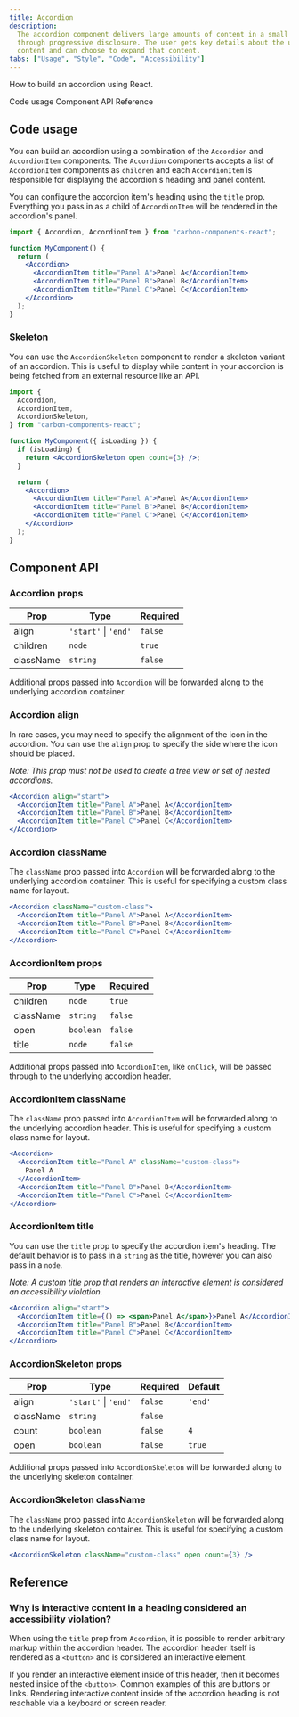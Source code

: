 ```yaml
---
title: Accordion
description:
  The accordion component delivers large amounts of content in a small space
  through progressive disclosure. The user gets key details about the underlying
  content and can choose to expand that content.
tabs: ["Usage", "Style", "Code", "Accessibility"]
---
```


<PageDescription>

How to build an accordion using React.

</PageDescription>

<AnchorLinks>

<AnchorLink>Code usage</AnchorLink>
<AnchorLink>Component API</AnchorLink>
<AnchorLink>Reference</AnchorLink>

</AnchorLinks>

## Code usage

You can build an accordion using a combination of the `Accordion` and
`AccordionItem` components. The `Accordion` components accepts a list of
`AccordionItem` components as `children` and each `AccordionItem` is responsible
for displaying the accordion's heading and panel content.

You can configure the accordion item's heading using the `title` prop.
Everything you pass in as a child of `AccordionItem` will be rendered in the
accordion's panel.

```jsx
import { Accordion, AccordionItem } from "carbon-components-react";

function MyComponent() {
  return (
    <Accordion>
      <AccordionItem title="Panel A">Panel A</AccordionItem>
      <AccordionItem title="Panel B">Panel B</AccordionItem>
      <AccordionItem title="Panel C">Panel C</AccordionItem>
    </Accordion>
  );
}
```

### Skeleton

You can use the `AccordionSkeleton` component to render a skeleton variant of an
accordion. This is useful to display while content in your accordion is being
fetched from an external resource like an API.

```jsx
import {
  Accordion,
  AccordionItem,
  AccordionSkeleton,
} from "carbon-components-react";

function MyComponent({ isLoading }) {
  if (isLoading) {
    return <AccordionSkeleton open count={3} />;
  }

  return (
    <Accordion>
      <AccordionItem title="Panel A">Panel A</AccordionItem>
      <AccordionItem title="Panel B">Panel B</AccordionItem>
      <AccordionItem title="Panel C">Panel C</AccordionItem>
    </Accordion>
  );
}
```

## Component API

### Accordion props

| Prop      | Type                     | Required |
| --------- | ------------------------ | -------- |
| align     | `'start'` &#124; `'end'` | `false`  |
| children  | `node`                   | `true`   |
| className | `string`                 | `false`  |

Additional props passed into `Accordion` will be forwarded along to the
underlying accordion container.

### Accordion align

In rare cases, you may need to specify the alignment of the icon in the
accordion. You can use the `align` prop to specify the side where the icon
should be placed.

_Note: This prop must not be used to create a tree view or set of nested
accordions._

```jsx
<Accordion align="start">
  <AccordionItem title="Panel A">Panel A</AccordionItem>
  <AccordionItem title="Panel B">Panel B</AccordionItem>
  <AccordionItem title="Panel C">Panel C</AccordionItem>
</Accordion>
```

### Accordion className

The `className` prop passed into `Accordion` will be forwarded along to the
underlying accordion container. This is useful for specifying a custom class
name for layout.

```jsx
<Accordion className="custom-class">
  <AccordionItem title="Panel A">Panel A</AccordionItem>
  <AccordionItem title="Panel B">Panel B</AccordionItem>
  <AccordionItem title="Panel C">Panel C</AccordionItem>
</Accordion>
```

### AccordionItem props

| Prop      | Type      | Required |
| --------- | --------- | -------- |
| children  | `node`    | `true`   |
| className | `string`  | `false`  |
| open      | `boolean` | `false`  |
| title     | `node`    | `false`  |

Additional props passed into `AccordionItem`, like `onClick`, will be passed
through to the underlying accordion header.

### AccordionItem className

The `className` prop passed into `AccordionItem` will be forwarded along to the
underlying accordion header. This is useful for specifying a custom class name
for layout.

```jsx
<Accordion>
  <AccordionItem title="Panel A" className="custom-class">
    Panel A
  </AccordionItem>
  <AccordionItem title="Panel B">Panel B</AccordionItem>
  <AccordionItem title="Panel C">Panel C</AccordionItem>
</Accordion>
```

### AccordionItem title

You can use the `title` prop to specify the accordion item's heading. The
default behavior is to pass in a `string` as the title, however you can also
pass in a `node`.

_Note: A custom title prop that renders an interactive element is considered an
accessibility violation._

```jsx
<Accordion align="start">
  <AccordionItem title={() => <span>Panel A</span>}>Panel A</AccordionItem>
  <AccordionItem title="Panel B">Panel B</AccordionItem>
  <AccordionItem title="Panel C">Panel C</AccordionItem>
</Accordion>
```

### AccordionSkeleton props

| Prop      | Type                     | Required | Default |
| --------- | ------------------------ | -------- | ------- |
| align     | `'start'` &#124; `'end'` | `false`  | `'end'` |
| className | `string`                 | `false`  |         |
| count     | `boolean`                | `false`  | `4`     |
| open      | `boolean`                | `false`  | `true`  |

Additional props passed into `AccordionSkeleton` will be forwarded along to the
underlying skeleton container.

### AccordionSkeleton className

The `className` prop passed into `AccordionSkeleton` will be forwarded along to
the underlying skeleton container. This is useful for specifying a custom class
name for layout.

```jsx
<AccordionSkeleton className="custom-class" open count={3} />
```

## Reference

<h3 id="interactive-content-violation">
  Why is interactive content in a heading considered an accessibility violation?
</h3>

When using the `title` prop from `Accordion`, it is possible to render arbitrary
markup within the accordion header. The accordion header itself is rendered as a
`<button>` and is considered an interactive element.

If you render an interactive element inside of this header, then it becomes
nested inside of the `<button>`. Common examples of this are buttons or links.
Rendering interactive content inside of the accordion heading is not reachable
via a keyboard or screen reader.
